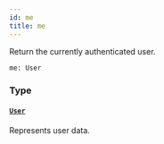 ```yaml
---
id: me
title: me
---
```



Return the currently authenticated user.

```graphql
me: User
```


### Type

#### [`User`](../../../developer/api-reference/objects/user) 

Represents user data.




